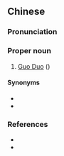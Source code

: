 ==Chinese==
{{zh-forms}}

===Pronunciation===
{{zh-pron
|m=Guō Duō
|cat=pn
}}

===Proper noun===
{{zh-proper noun}}

# [[w:Guo Si|Guo Duo]] ({{w|Guo Si}})

====Synonyms====
* {{l|zh|郭汜}}
* {{l|zh|郭阿多}}

===References===
* {{pedialite|Guo Si}}
* {{pedialite|郭汜|lang=zh}}